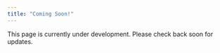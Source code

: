 ```yaml
---
title: "Coming Soon!"
---
```


This page is currently under development. Please check back soon for updates.
